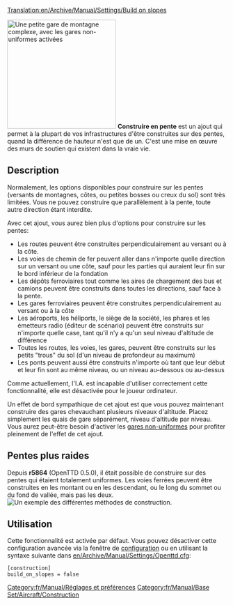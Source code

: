 [[Translation:en/Archive/Manual/Settings/Build on slopes]]

[[File:en/Archive/Manual/Settings/Build-on-slopes.png|center|frame|250px|Une petite gare de montagne complexe, avec les [[fr/Archive/Manual/Settings/Gares non uniformes|gares non-uniformes]] activées]]
'''Construire en pente''' est un ajout qui permet à la plupart de vos infrastructures d'être construites sur des pentes, quand la différence de hauteur n'est que de un. C'est une mise en œuvre des murs de soutien qui existent dans la vraie vie.

== Description ==
Normalement, les options disponibles pour construire sur les pentes (versants de montagnes, côtes, ou petites bosses ou creux du sol) sont très limitées. Vous ne pouvez construire que parallèlement à la pente, toute autre direction étant interdite.

Avec cet ajout, vous aurez bien plus d'options pour construire sur  les pentes:
*Les routes peuvent être construites perpendiculairement au versant ou à la côte.
*Les voies de chemin de fer peuvent aller dans n'importe quelle direction sur un versant ou une côte, sauf pour les parties qui auraient leur fin sur le bord inférieur de la fondation
*Les dépôts ferroviaires tout comme les aires de chargement des bus et camions peuvent être construits dans toutes les directions, sauf face à la pente.
*Les gares ferroviaires peuvent être construites perpendiculairement au versant ou à la côte
*Les aéroports, les héliports, le siège de la société, les phares et les émetteurs radio (éditeur de scénario) peuvent être construits sur n'importe quelle case, tant qu'il n'y a qu'un seul niveau d'altitude de différence
*Toutes les routes, les voies, les gares, peuvent être construits sur les petits "trous" du sol (d'un niveau de profondeur au maximum)
*Les ponts peuvent aussi être construits n'importe où tant que leur début et leur fin sont au même niveau, ou un niveau au-dessous ou au-dessus

Comme actuellement, l'I.A. est incapable d'utiliser correctement cette fonctionnalité, elle est désactivée pour le joueur ordinateur.

Un effet de bord sympathique de cet ajout est que vous pouvez maintenant construire des gares chevauchant plusieurs niveaux d'altitude. Placez simplement les quais de gare séparément, niveau d'altitude par niveau. Vous aurez peut-être besoin d'activer les [[fr/Archive/Manual/Settings/Gares non uniformes|gares non-uniformes]] pour profiter pleinement de l'effet de cet ajout.

==Pentes plus raides==
Depuis '''r5864''' (OpenTTD 0.5.0), il était possible de construire sur des pentes qui étaient totalement uniformes. Les voies ferrées peuvent être construites en les montant ou en les descendant, ou le long du sommet ou du fond de vallée, mais pas les deux.
[[File:en/Archive/Manual/Settings/Steeperslopesexample.png|center|frame|Un exemple des différentes méthodes de construction.]]

== Utilisation ==
Cette fonctionnalité est activée par défaut. Vous pouvez désactiver cette configuration avancée via la fenêtre de [[fr/Configuration avancée#permettre-la-construction-sur-les-pentes-et-les-cotes|configuration]] ou en utilisant la syntaxe suivante dans [[en/Archive/Manual/Settings/Openttd.cfg]]:

<pre>
[construction]
build_on_slopes = false
</pre>

[[Category:fr/Manual/Réglages et préférences]]
[[Category:fr/Manual/Base Set/Aircraft/Construction]]
